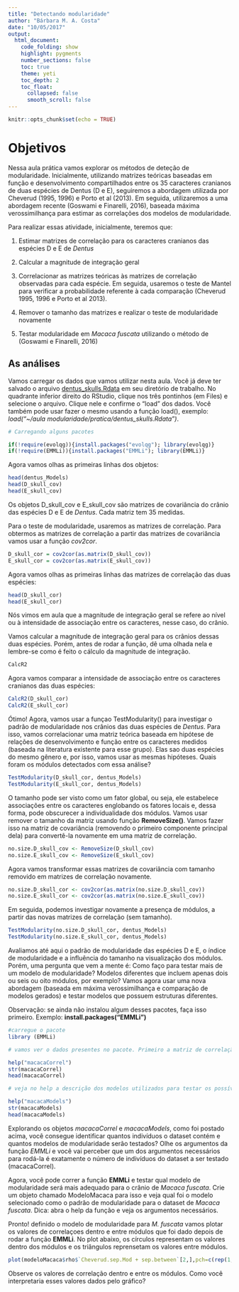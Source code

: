 ```yaml
---
title: "Detectando modularidade"
author: "Bárbara M. A. Costa"
date: "10/05/2017"
output: 
  html_document:
    code_folding: show
    highlight: pygments
    number_sections: false
    toc: true
    theme: yeti
    toc_depth: 2
    toc_float: 
      collapsed: false
      smooth_scroll: false
---
```


```r
knitr::opts_chunk$set(echo = TRUE)
```

# Objetivos

Nessa aula prática vamos explorar os métodos de deteção de modularidade. Inicialmente, utilizando matrizes teóricas baseadas em função e desenvolvimento compartilhados entre os 35 caracteres cranianos de duas espécies de Dentus (D e E), seguiremos a abordagem utilizada por Cheverud (1995, 1996) e Porto et al (2013). Em seguida, utilizaremos a uma abordagem recente (Goswami e Finarelli, 2016), baseada máxima verossimilhança para estimar as correlações dos modelos de modularidade. 

Para realizar essas atividade, inicialmente, teremos que:

1. Estimar matrizes de correlação para os caracteres cranianos das espécies D e E de *Dentus*

2. Calcular a magnitude de integração geral

3. Correlacionar as matrizes teóricas às matrizes de correlação observadas para cada espécie. Em seguida, usaremos o teste de Mantel para verificar a probabilidade referente à cada comparação (Cheverud 1995, 1996 e Porto et al 2013).

4. Remover o tamanho das matrizes e realizar o teste de modularidade novamente

5. Testar modularidade em *Macaca fuscata* utilizando o método de  (Goswami e Finarelli, 2016)


## As análises

Vamos carregar os dados que vamos utilizar nesta aula. Você já deve ter salvado o arquivo [dentus_skulls.Rdata](https://github.com/wgar84/ModCurso/raw/master/Tutoriais/dentus_skulls.Rdata) em seu diretório de trabalho. No quadrante inferior direito do RStudio, clique nos três pontinhos (em Files) e selecione o arquivo. Clique nele e confirme o "load" dos dados. Você também pode usar fazer o mesmo usando a função load(), exemplo: *load("~/aula modularidade/pratica/dentus_skulls.Rdata")*.

```r
# Carregando alguns pacotes 

if(!require(evolqg)){install.packages("evolqg"); library(evolqg)}
if(!require(EMMLi)){install.packages("EMMLi"); library(EMMLi)}
```

Agora vamos olhas as primeiras linhas dos objetos:

```r
head(dentus_Models)
head(D_skull_cov)
head(E_skull_cov)
```

Os objetos D_skull_cov e E_skull_cov são matrizes de covariância do crânio das espécies D e E de *Dentus*. Cada matriz tem 35 medidas.

Para o teste de modularidade, usaremos as matrizes de correlação. Para obtermos as matrizes de correlação a partir das matrizes de covariância vamos usar a função *cov2cor*.

```r
D_skull_cor = cov2cor(as.matrix(D_skull_cov))
E_skull_cor = cov2cor(as.matrix(E_skull_cov))
```

Agora vamos olhas as primeiras linhas das matrizes de correlação das duas espécies: 

```r
head(D_skull_cor)
head(E_skull_cor)
```

Nós vimos em aula que a magnitude de integração geral se refere ao nível ou à intensidade de associação entre os caracteres, nesse caso, do crânio.

Vamos calcular a magnitude de integração geral para os crânios dessas duas espécies.
Porém, antes de rodar a função, dê uma olhada nela e lembre-se como é feito o cálculo da magnitude de integração. 

```r
CalcR2
```

Agora vamos comparar a intensidade de associação entre os caracteres cranianos das duas espécies:

```r
CalcR2(D_skull_cor)
CalcR2(E_skull_cor)
```

Ótimo! Agora, vamos usar a funçao TestModularity() para investigar o padrão de modularidade nos crânios das duas espécies de *Dentus*. Para isso, vamos correlacionar uma matriz teórica baseada em hipótese de relações de desenvolvimento e função entre os caracteres medidos (baseada na literatura existente para esse grupo). Elas sao duas espécies do mesmo gênero e, por isso, vamos usar as mesmas hipóteses. Quais foram os módulos detectados com essa análise?

```r
TestModularity(D_skull_cor, dentus_Models)
TestModularity(E_skull_cor, dentus_Models)
```

O tamanho pode ser visto como um fator global, ou seja, ele estabelece associações entre os caracteres englobando os fatores locais e, dessa forma, pode obscurecer a individualidade dos módulos. Vamos usar remover o tamanho da matriz usando função **RemoveSize()**. Vamos fazer isso na matriz de covariância (removendo o primeiro componente principal dela) para convertê-la novamente em uma matriz de correlação.

```r
no.size.D_skull_cov <- RemoveSize(D_skull_cov)
no.size.E_skull_cov <- RemoveSize(E_skull_cov)
```

Agora vamos transformar essas matrizes de covariância com tamanho removido em matrizes de correlação novamente.

```r
no.size.D_skull_cor <- cov2cor(as.matrix(no.size.D_skull_cov))
no.size.E_skull_cor <- cov2cor(as.matrix(no.size.E_skull_cov))
```

Em seguida, podemos investigar novamente a presença de módulos, a partir das novas matrizes de correlação (sem tamanho).

```r
TestModularity(no.size.D_skull_cor, dentus_Models)
TestModularity(no.size.E_skull_cor, dentus_Models)
```

Avaliamos até aqui o padrão de modularidade das espécies D e E, o índice de modularidade e a influência do tamanho na visualização dos módulos. Porém, uma pergunta que vem a mente é: Como faço para testar mais de um modelo de modularidade? Modelos diferentes que incluem apenas dois ou seis ou oito módulos, por exemplo? Vamos agora usar uma nova abordagem (baseada em máxima verossimilhança e comparação de modelos gerados) e testar modelos que possuem estruturas diferentes.

Observação: se ainda não instalou algum desses pacotes, faça isso primeiro. Exemplo: **install.packages("EMMLi")**

```r
#carregue o pacote
library (EMMLi)

# vamos ver o dados presentes no pacote. Primeiro a matriz de correlação dos dados tomados do crânio de Macaca fuscata. Explore o objeto com str() e head().

help("macacaCorrel")
str(macacaCorrel)
head(macacaCorrel)

# veja no help a descrição dos modelos utilizados para testar os possíveis padrões de modularidade no crânio de Macaca fuscata. Explore o objeto.

help("macacaModels")
str(macacaModels)
head(macacaModels)
```

Explorando os objetos *macacaCorrel* e *macacaModels*, como foi postado acima, você consegue identificar quantos indivíduos o dataset contém e quantos modelos de modularidade serão testados? Olhe os argumentos da função *EMMLi* e você vai perceber que um dos argumentos necessários para rodá-la é exatamente o número de indivíduos do dataset a ser testado (macacaCorrel).

Agora, você pode correr a função **EMMLi** e testar qual modelo de modularidade será mais adequado para o crânio de *Macaca fuscata*. Crie um objeto chamado ModeloMacaca para isso e veja qual foi o modelo selecionado como o padrão de modularidade para o dataset de *Macaca fuscata*. Dica: abra o help da função e veja os argumentos necessários.


Pronto! definido o modelo de modularidade para *M. fuscata* vamos plotar os valores de correlaçoes dentro e entre módulos que foi dado depois de rodar a função **EMMLi**. No plot abaixo, os círculos representam os valores dentro dos módulos e os triângulos reprensetam os valores entre módulos.

```r
plot(modeloMacaca$rho$`Cheverud.sep.Mod + sep.between`[2,],pch=c(rep(1,5),rep(2,17)),xlim=c(1,25), xlab="Dentro e entre modulos", ylab = "Correlacoes")
```

Observe os valores de correlação dentro e entre os módulos. Como você interpretaria esses valores dados pelo gráfico? 
